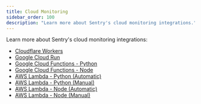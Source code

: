 ```yaml
---
title: Cloud Monitoring
sidebar_order: 100
description: "Learn more about Sentry's cloud monitoring integrations."
---
```


Learn more about Sentry's cloud monitoring integrations:

- [Cloudflare Workers](/product/integrations/cloud-monitoring/cloudflare-workers)
- [Google Cloud Run](/product/integrations/cloud-monitoring/gcp-cloud-run/)
- [Google Cloud Functions - Python](/platforms/python/integrations/gcp-functions/)
- [Google Cloud Functions - Node](/platforms/javascript/guides/gcp-functions/)
- [AWS Lambda - Python (Automatic)](/product/integrations/cloud-monitoring/aws-lambda/)
- [AWS Lambda - Python (Manual)](/platforms/python/integrations/aws-lambda/)
- [AWS Lambda - Node (Automatic)](/product/integrations/cloud-monitoring/aws-lambda/)
- [AWS Lambda - Node (Manual)](/platforms/javascript/guides/aws-lambda/)
